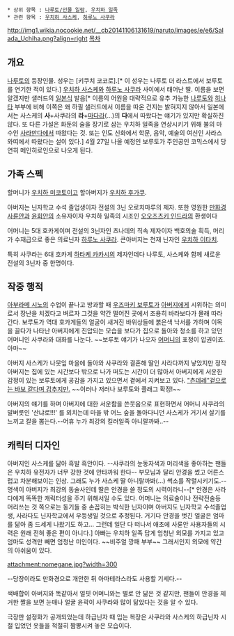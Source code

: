  * 상위 항목 : [[나루토/인물 일람]], [[우치하 일족]]
 * 관련 항목 : [[우치하 사스케]], [[하루노 사쿠라]]
http://img1.wikia.nocookie.net/__cb20141106131619/naruto/images/e/e6/Salada_Uchiha.png?align=right
[[목차]]
== 개요 ==
[[나루토]]의 등장인물. 성우는 [키쿠치 코코로].[* 이 성우는 나루토 더 라스트에서 보루토를 연기한 적이 있다.] [[우치하 사스케]]와 [[하루노 사쿠라]] 사이에서 태어난 딸. 이름을 보면 알겠지만 샐러드의 [[일본]]식 발음[* 이름의 어원을 대략적으로 유추 가능한 [[우즈마키 나루토|나루토]]와 [[휴우가 히나타|히나타]] 부부에 비해 이쪽은 왜 하필 샐러드에서 이름을 따온 건지는 밝혀지지 않아서 일본에서는 사스케의 '''사'''+사쿠라의 '''라'''+[[우치하 마다라|마다라]](…)의 '''다'''에서 따왔다는 얘기가 있지만 확실하진 않다. 또 다른 가설은 화둔의 술을 장기로 삼는 우치하 일족을 연상시키기 위해 불의 마수인 [[샐러맨더|사라만다]]에서 따왔다는 것. 또는 인도 신화에서 학문, 음악, 예술의 여신인 사라스와띠에서 따왔다는 설이 있다.] 4월 27일 나올 예정인 보루토가 주인공인 코믹스에서 당연히 메인히로인으로 나오게 된다.

== 가족 스펙 ==
할머니가 [[우치하 미코토]]이고 할아버지가 [[우치하 후가쿠]]. 

아버지는 닌자학교 수석 졸업생이자 전설의 3닌 오로치마루의 제자. 또한 영원한 [[만화경 사륜안]]과 [[윤회안]]의 소유자이자 우치하 일족의 시조인 [[오오츠츠키 인드라]]의 환생이다

어머니는 5대 호카게이며 전설의 3닌자인 츠나데의 직속 제자이자 백호의술 흭득, 머리가 수재급으로 좋은 의료닌자 [[하루노 사쿠라]]. 큰아버지는 천재 닌자인 [[우치하 이타치]].

특히 사쿠라는 6대 호카게 [[하타케 카카시]]의 제자인데다 나루토, 사스케와 함께 새로운 전설의 3닌자 중 한명이다.



== 작중 행적 ==
[[아부라메 시노]]의 수업이 끝나고 방과할 때 [[우즈마키 보루토]]가 [[우즈마키 나루토|아버지]]에게 시위하는 의미로서 장난을 치겠다고 벼르자 그것을 약간 떨어진 곳에서 조용히 바라보다가 몰래 따라간다. 보루토가 역대 호카게들의 얼굴이 새겨진 바위상들에 붉은색 낙서를 가하며 이목을 끌다가 나타난 아버지에게 진압되는 모습을 보다가 집으로 돌아와 청소를 하고 있던 어머니인 사쿠라와 대화를 나눈다. ~~보루토 얘기가 나오자 [[하루노 사쿠라|어머니]]의 표정이 압권이죠. 아마~~

아버지 사스케가 나뭇잎 마을에 돌아와 사쿠라와 결혼해 딸인 사라다까지 낳았지만 정작 아버지는 집에 있는 시간보다 밖으로 나가 떠도는 시간이 더 많아서 아버지에게 서운한 감정이 있는 보루토에게 공감을 가지고 있으면서 곁에서 지켜보고 있다. [["츤데레"겉으로는 바보 같다며 감추지만.]] ~~이러나 저러나 보루토와 플래그 확정!~~

아버지의 얘기를 하며 아버지에 대한 서운함을 쓴웃음으로 표현하면서 어머니 사쿠라의 말버릇인 '산냐로!!!' 를 외치는데 마을 밖 어느 숲을 돌아다니던 사스케가 거기서 살기를 느끼고 칼을 뽑는다.--어휴 누가 최강의 킬러일족 아니랄까봐..--
== 캐릭터 디자인 ==
아버지인 사스케를 닮아 흑발 흑안이다. --사쿠라의 눈동자색과 머리색을 좋아하는 팬들은 우치하 유전자가 너무 강한 것에 안타까워 한다-- 부모님과 달리 안경을 썼고 어른스럽고 차분해보이는 인상. 그래도 누가 사스케 딸 아니랄까봐(…) 썩소를 작렬시키기도.--명색이 아버지가 최강의 동술사인데 딸은 안경을 쓸 정도의 시력이라니--[* 안경은 사라다에게 똑똑한 캐릭터성을 주기 위해서일 수도 있다. 어머니는 의료술이나 전략전술등 머리쓰는 것 쪽으로는 동기들 중 손꼽히는 박식한 닌자이며 아버지도 닌자학교 수석졸업생, 사라다도 닌자학교에서 우등생일 것으로 추정된다. 거기다 안경을 벗긴 얼굴은 엄마를 닮아 좀 드세게 나왔기도 하고... 그런데 일단 다 떠나서 애초에 사륜안 사용자들의 시력은 원래 전혀 좋은 편이 아니다.] 아빠는 우치하 일족 답게 엄청난 외모를 가지고 있고 엄마도 성격만 빼면 엄청난 미인이다. ~~비주얼 깡패 부부~~ 그래서인지 외모에 약간의 아쉬움이 있다.

attachment:nomegane.jpg?width=300

--당장이라도 만화경으로 개안한 뒤 아마테라스라도 사용할 기세다.--

색배합이 아버지와 똑같아서 얼핏 어머니와는 별로 안 닮은 것 같지만, 팬들이 안경을 제거한 짤을 보면 눈매나 얼굴 윤곽이 사쿠라와 많이 닮았다는 것을 알 수 있다.

극장판 설정화가 공개되었는데 하급닌자 때 입는 복장은 사쿠라와 사스케의 하급닌자 시절 입었던 옷들을 적절히 짬뽕시켜 놓은 모습이다.
